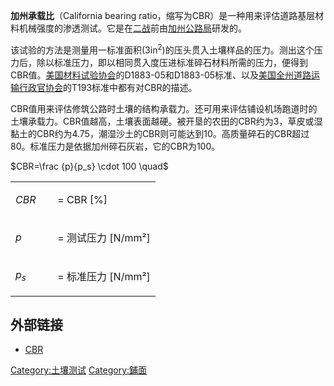 '''加州承载比'''（California bearing ratio，缩写为CBR）是一种用来评估道路基层材料机械强度的渗透测试。它是在[[二战|二战]]前由[[加州公路局|加州公路局]]研发的。

该试验的方法是测量用一标准面积(3in<sup>2</sup>)的压头贯入土壤样品的压力。测出这个压力后，除以标准压力，即以相同贯入度压进标准碎石材料所需的压力，便得到CBR值。[[美国材料试验协会|美国材料试验协会]]的D1883-05和D1883-05标准、以及[[美国全州道路运输行政官协会|美国全州道路运输行政官协会]]的T193标准中都有对CBR的描述。

CBR值用来评估修筑公路时土壤的结构承载力。还可用来评估铺设机场跑道时的土壤承载力。CBR值越高，土壤表面越硬。被开垦的农田的CBR约为3，草皮或湿黏土的CBR约为4.75，潮湿沙土的CBR则可能达到10。高质量碎石的CBR超过80。标准压力是依据加州碎石灰岩，它的CBR为100。

<math>CBR=\frac {p}{p_s} \cdot 100 \quad </math>


{|
|<math>CBR \quad</math> || = CBR [%]
|-
|<math>p \quad</math> || = 测试压力 [N/mm²]
|-
|<math>p_s \quad</math> ||= 标准压力 [N/mm²]
|}

==外部链接==
*[https://web.archive.org/web/20070208070220/http://www.highwaysmaintenance.com/cbrtext.htm CBR]

{{模板:大地工程}}
[[Category:土壤测试|Category:土壤测试]]
[[Category:鋪面|Category:鋪面]]